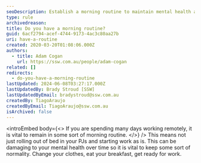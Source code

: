 ```yaml
---
seoDescription: Establish a morning routine to maintain mental health and productivity while working remotely.
type: rule
archivedreason:
title: Do you have a morning routine?
guid: 6acf2794-acef-4744-9173-4ac3c80aa27b
uri: have-a-routine
created: 2020-03-20T01:08:06.000Z
authors:
  - title: Adam Cogan
    url: https://ssw.com.au/people/adam-cogan
related: []
redirects:
  - do-you-have-a-morning-routine
lastUpdated: 2024-06-08T03:27:17.000Z
lastUpdatedBy: Brady Stroud [SSW]
lastUpdatedByEmail: bradystroud@ssw.com.au
createdBy: TiagoAraujo
createdByEmail: TiagoAraujo@ssw.com.au
isArchived: false
---
```


<introEmbed
  body={<>
If you are spending many days working remotely, it is vital to remain in some sort of morning routine.
  </>}
/>
This means not just rolling out of bed in your PJs and starting work as is. This can be damaging to your mental health over time so it is vital to keep some sort of normality. Change your clothes, eat your breakfast, get ready for work.
